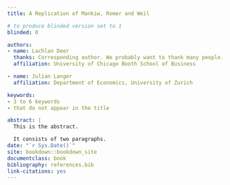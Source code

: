 ```yaml
---
title: A Replication of Mankiw, Romer and Weil

# to produce blinded version set to 1
blinded: 0

authors:
- name: Lachlan Deer
  thanks: Corresponding author. We probably want to thank many people.
  affiliation: University of Chicago Booth School of Business

- name: Julian Langer
  affiliation: Department of Economics, University of Zurich

keywords:
- 3 to 6 keywords
- that do not appear in the title

abstract: |
  This is the abstract.

  It consists of two paragraphs.
date: "`r Sys.Date()`"
site: bookdown::bookdown_site
documentclass: book
bibliography: references.bib
link-citations: yes
---
```

